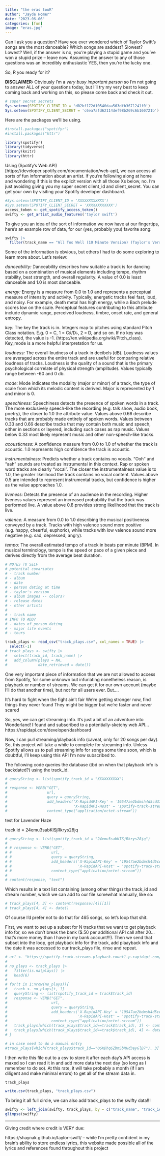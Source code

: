 ```yaml
---
title: "the eras touR"
author: "Jayde Homer"
date: "2023-06-06"
categories: [fun]
image: "eras.jpg"
---
```


Can I ask you a question? Have you ever wondered which of Taylor Swift's songs are the most danceable? Which songs are saddest? Slowest? Lowest? Well, if the answer is no, you're playing a stupid game and you've won a stupid prize -- leave now. Assuming the answer to any of those questions was an incredibly enthusiastic YES, then you're the lucky one. 

So, R you ready for it? 

**DISCLAIMER:** Obviously I'm a *very busy important person* so I'm not going to answer ALL of your questions today, but I'll try my very best to keep coming back and working on this, so please come back and check it out. 

```r
# super secret secrets
Sys.setenv(SPOTIFY_CLIENT_ID = 'd02bf172d10540daa563dfb3671241f0')
Sys.setenv(SPOTIFY_CLIENT_SECRET = 'c6ea7afd62114def98b269c6b160721b')
```

Here are the packages we'll be using. 

```r
#install.packages("spotifyr")
#install.packages("httr")

library(spotifyr)
library(tidyverse)
library(knitr)
library(httr)
```

Using (Spotify's Web API)[https://developer.spotify.com/documentation/web-api], we can access all sorts of fun information about an artist. If you're following along at home and wondering if this is the explicit version with all those Xs below, no. I'm just avoiding giving you my super secret client_id and client_secret. You can get your own by visiting your Spotify developer dashboard. 

```r
#Sys.setenv(SPOTIFY_CLIENT_ID = 'XXXXXXXXXXXX')
#Sys.setenv(SPOTIFY_CLIENT_SECRET = 'XXXXXXXXXXXX')
access_token <- get_spotify_access_token()
swifty <- get_artist_audio_features('taylor swift')
```

To give you an idea of the sort of information we now have at our fingertips, here's an example row of data, for our (yes, probably you) favorite song: 

```r
swifty |> 
  filter(track_name == "All Too Well (10 Minute Version) (Taylor's Version) (From The Vault)") 
```

Some of the information is obvious, but others I had to do some exploring to learn more about. Let's review: 

*danceability:* Danceability describes how suitable a track is for dancing based on a combination of musical elements including tempo, rhythm stability, beat strength, and overall regularity. A value of 0.0 is least danceable and 1.0 is most danceable.

*energy:* Energy is a measure from 0.0 to 1.0 and represents a perceptual measure of intensity and activity. Typically, energetic tracks feel fast, loud, and noisy. For example, death metal has high energy, while a Bach prelude scores low on the scale. Perceptual features contributing to this attribute include dynamic range, perceived loudness, timbre, onset rate, and general entropy.

*key:* The key the track is in. Integers map to pitches using standard Pitch Class notation. E.g. 0 = C, 1 = C♯/D♭, 2 = D, and so on. If no key was detected, the value is -1. (https://en.wikipedia.org/wiki/Pitch_class). Key_mode is a more helpful interpretation for us.

*loudness:* The overall loudness of a track in decibels (dB). Loudness values are averaged across the entire track and are useful for comparing relative loudness of tracks. Loudness is the quality of a sound that is the primary psychological correlate of physical strength (amplitude). Values typically range between -60 and 0 db.

*mode:* Mode indicates the modality (major or minor) of a track, the type of scale from which its melodic content is derived. Major is represented by 1 and minor is 0.

*speechiness:* Speechiness detects the presence of spoken words in a track. The more exclusively speech-like the recording (e.g. talk show, audio book, poetry), the closer to 1.0 the attribute value. Values above 0.66 describe tracks that are probably made entirely of spoken words. Values between 0.33 and 0.66 describe tracks that may contain both music and speech, either in sections or layered, including such cases as rap music. Values below 0.33 most likely represent music and other non-speech-like tracks.

*acousticness:* A confidence measure from 0.0 to 1.0 of whether the track is acoustic. 1.0 represents high confidence the track is acoustic.

*instrumentalness:* Predicts whether a track contains no vocals. "Ooh" and "aah" sounds are treated as instrumental in this context. Rap or spoken word tracks are clearly "vocal". The closer the instrumentalness value is to 1.0, the greater likelihood the track contains no vocal content. Values above 0.5 are intended to represent instrumental tracks, but confidence is higher as the value approaches 1.0.

*liveness:* Detects the presence of an audience in the recording. Higher liveness values represent an increased probability that the track was performed live. A value above 0.8 provides strong likelihood that the track is live.

*valence:* A measure from 0.0 to 1.0 describing the musical positiveness conveyed by a track. Tracks with high valence sound more positive (e.g. happy, cheerful, euphoric), while tracks with low valence sound more negative (e.g. sad, depressed, angry).

*tempo:* The overall estimated tempo of a track in beats per minute (BPM). In musical terminology, tempo is the speed or pace of a given piece and derives directly from the average beat duration.

```r
# NOTES TO SELF
# potenital covariates
# - track number 
# - album 
# - date
# - person dating at time
# - taylor's version
# - album images -- colors? 
# - release dates
# - other artists 
# 
# - track name
# INFO TO ADD? 
# - dates of person dating 
# - major life events 
# - tours
```

```r
track_plays <- read_csv("track_plays.csv", col_names = TRUE) |> 
  select(-1)
# track_plays <- swifty |> 
#   select(track_id, track_name) |> 
#   add_column(plays = NA,
#              date_retrieved = date())
```

One very important piece of information that we are not allowed to access from Spotify, for some unknown but infuriating nonetheless reason, is playback or number of streams. We can get it for our own account (maybe I'll do that another time), but not for all users ever. But....

It's hard to fight when thе fight ain't fair
We're getting stronger now, find things they never found
They might be bigger but we're faster and never scared

So, yes, we can get streaming info. It's just a bit of an adventure into Wonderland! I found and subscribed to a potentially-sketchy web API... https://rapidapi.com/developer/dashboard

Now, I can pull streaming/playback info (caveat, only for 20 songs per day). So, this project will take a while to complete for streaming info. Unless Spotify allows us to pull streaming info for songs some time soon, which is doubtful, I'll keep using this API I'm now subscribed to.

The following code queries the database (tbd on when that playback info is backdated?) using the track_id. 

```r
# queryString <- list(spotify_track_id = "XXXXXXXXXX")
# 
# response <- VERB("GET", 
#                  url, 
#                  query = queryString, 
#                  add_headers('X-RapidAPI-Key' = '19547ae2bdmsh4d5cd37c8c39d7fp1a033bjsnaa6639064938', 
#                              'X-RapidAPI-Host' = 'spotify-track-streams-playback-count1.p.rapidapi.com'),
#                  content_type("application/octet-stream"))
```

test for Lavender Haze

track id = 24emu3sabKISjRkrys28jq

```r
# queryString <- list(spotify_track_id = "24emu3sabKISjRkrys28jq")
# 
# # response <- VERB("GET", 
# #                  url, 
# #                  query = queryString, 
# #                  add_headers('X-RapidAPI-Key' = '19547ae2bdmsh4d5cd37c8c39d7fp1a033bjsnaa6639064938', 
# #                              'X-RapidAPI-Host' = 'spotify-track-streams-playback-count1.p.rapidapi.com'),
# #                  content_type("application/octet-stream"))
# 
# content(response, "text")
```

Which results in a text list containing (among other things) the track_id and stream number, which we can add to our file somewhat manually, like so: 

```r
# track_plays[4, 3] <- content(response)[4][[1]]
# track_plays[4, 4] <- date()
```

Of course I'd prefer not to do that for 465 songs, so let's loop that shit. 

First, we want to set up a subset for N tracks that we want to get playback info for, so we don't break the bank ($.50 per additional API call after 20... that's more money than I have in my bank account!!!). Then we send that subset into the loop, get playback info for the track, add plaayback info and the date it was accessed to our track_plays file, rinse and repeat. 

```r
# url <- "https://spotify-track-streams-playback-count1.p.rapidapi.com/tracks/spotify_track_streams"
# 
# no_plays <- track_plays |> 
#   filter(is.na(plays)) |> 
#   head(6)
# 
# for(t in 1:nrow(no_plays)){
#   track <- no_plays[t, 1]
#   queryString <- list(spotify_track_id = track$track_id)
#   response <- VERB("GET",
#                    url,
#                    query = queryString,
#                    add_headers('X-RapidAPI-Key' = '19547ae2bdmsh4d5cd37c8c39d7fp1a033bjsnaa6639064938',
#                                'X-RapidAPI-Host' = 'spotify-track-streams-playback-count1.p.rapidapi.com'),
#                    content_type("application/octet-stream"))
#   track_plays[which(track_plays$track_id==track$track_id), 3] <- content(response)[4][[1]]
#   track_plays[which(track_plays$track_id==track$track_id), 4] <- date()
# }

# in case need to do a manual entry 
#track_plays[which(track_plays$track_id=="0GKDhq6ZbmSbRHd3eyGlB7"), 3] <- 229475778
```

I then write this file out to a csv to store it after each day's API access is maxed so I can read it in and add more data the next day (so long as I remember to do so). At this rate, it will take probably a month (if I am diligent and make minimal errors) to get all of the stream data in. 

```r
track_plays
```

```r
write.csv(track_plays, "track_plays.csv")
```

To bring it all full circle, we can also add track_plays to the swifty data!!!

```r
swifty <- left_join(swifty, track_plays, by = c("track_name", "track_id"))
glimpse(swifty)
```

------------

Giving credit where credit is VERY due: 

https://shaynak.github.io/taylor-swift/ -- while I'm pretty confident in my brain's ability to store endless lyrics, this website made possible all of the lyrics and references found throughout this project

